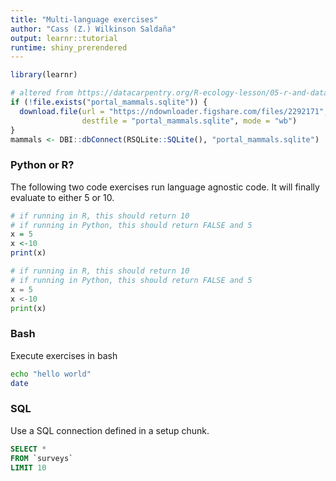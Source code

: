 ```yaml
---
title: "Multi-language exercises"
author: "Cass (Z.) Wilkinson Saldaña"
output: learnr::tutorial
runtime: shiny_prerendered
---
```


```r
library(learnr)

# altered from https://datacarpentry.org/R-ecology-lesson/05-r-and-databases.html
if (!file.exists("portal_mammals.sqlite")) {
  download.file(url = "https://ndownloader.figshare.com/files/2292171",
                destfile = "portal_mammals.sqlite", mode = "wb")
}
mammals <- DBI::dbConnect(RSQLite::SQLite(), "portal_mammals.sqlite")
```

### Python or R?

The following two code exercises run language agnostic code.  It will finally evaluate to either 5 or 10.

```r
# if running in R, this should return 10
# if running in Python, this should return FALSE and 5
x = 5
x <-10
print(x)
```

```python
# if running in R, this should return 10
# if running in Python, this should return FALSE and 5
x = 5
x <-10
print(x)
```

### Bash

Execute exercises in bash

```bash
echo "hello world"
date
```

### SQL

Use a SQL connection defined in a setup chunk.

```sql
SELECT *
FROM `surveys`
LIMIT 10
```
